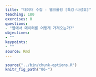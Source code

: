 ```yaml
---
title: "데이터 수집 - 웹크롤링 [특강-나성호]"
teaching: 180
exercises: 0
questions:
- "웹에서 데이터를 어떻게 가져오는가?"
objectives:
- ""
keypoints:
- ""
source: Rmd
---
```


```r
source("../bin/chunk-options.R")
knitr_fig_path("06-")
```

